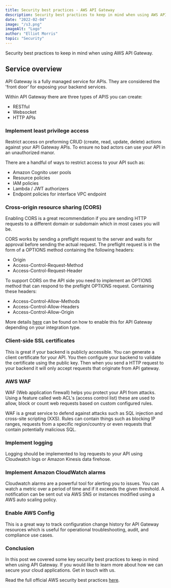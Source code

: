 ```yaml
---
title: Security best practices - AWS API Gateway
description: Security best practices to keep in mind when using AWS API Gateway.
date: "2022-02-04"
image: "/s3.png"
imageAlt: "Logo"
author: "Elliot Morris"
topic: "Security"
---
```


Security best practices to keep in mind when using AWS API Gateway.

## Service overview

API Gateway is a fully managed service for APIs. They are considered the 'front door' for exposing your backend services.

Within API Gateway there are three types of APIS you can create:

- RESTful
- Websocket
- HTTP APIs

### Implement least privilege access

Restrict access on preforming CRUD (create, read, update, delete) actions against your API Gateway APIs. To ensure no bad actors can use your API in an unauthorized manor.

There are a handful of ways to restrict access to your API such as:

- Amazon Cognito user pools
- Resource policies
- IAM policies
- Lambda / JWT authorizers
- Endpoint policies for interface VPC endpoint

### Cross-origin resource sharing (CORS)

Enabling CORS is a great recommendation if you are sending HTTP requests to a different domain or subdomain which in most cases you will be.

CORS works by sending a preflight request to the server and waits for approval before sending the actual request.
The preflight request is in the form of a OPTIONS method containing the following headers:

- Origin
- Access-Control-Request-Method
- Access-Control-Request-Header

To support CORS on the API side you need to implement an OPTIONS method that can respond to the preflight OPTIONS request.
Containing these headers:

- Access-Control-Allow-Methods
- Access-Control-Allow-Headers
- Access-Control-Allow-Origin

More details [here](https://docs.aws.amazon.com/apigateway/latest/developerguide/how-to-cors.html) can be found on how to enable this for API Gateway depending on your integration type.

### Client-side SSL certificates

This is great if your backend is publicly accessible. You can generate a client certificate for your API. You then configure your backend to validate the certificate using the public key.
Then when you send a HTTP request to your backend it will only accept requests that originate from API gateway.

### AWS WAF

WAF (Web application firewall) helps you protect your API from attacks. Using a feature called web ACL's (access control list) these are used to allow, block or count web requests based on custom configured rules.

WAF is a great service to defend against attacks such as SQL injection and cross-site scripting (XXS).
Rules can contain things such as blocking IP ranges, requests from a specific region/country or even requests that contain potentially malicious SQL.

### Implement logging

Logging should be implemented to log requests to your API using Cloudwatch logs or Amazon Kinesis data firehose.

### Implement Amazon CloudWatch alarms

Cloudwatch alarms are a powerful tool for alerting you to issues. You can watch a metric over a period of time and if it exceeds the given threshold. A notification can be sent out via AWS SNS or instances modified using a AWS auto scaling policy.

### Enable AWS Config

This is a great way to track configuration change history for API Gateway resources which is useful for operational troubleshooting, audit, and compliance use cases.

### Conclusion

In this post we covered some key security best practices to keep in mind when using API Gateway. If you would like to learn more about how we can secure your cloud applications.
Get in touch with us.

Read the full official AWS security best practices [here](https://docs.aws.amazon.com/apigateway/latest/developerguide/security-best-practices.html).
